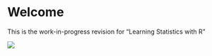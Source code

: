 # Welcome {.unnumbered}

This is the work-in-progress revision for "Learning Statistics with R"

![](cover.png)